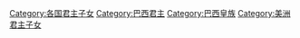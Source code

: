 [[Category:各国君主子女|Category:各国君主子女]]
[[Category:巴西君主|Category:巴西君主]]
[[Category:巴西皇族‎|Category:巴西皇族‎]]
[[Category:美洲君主子女|Category:美洲君主子女]]